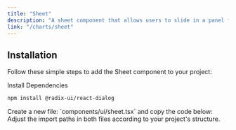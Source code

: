 ```yaml
---
title: "Sheet"
description: "A sheet component that allows users to slide in a panel from the left or right of the screen."
link: "/charts/sheet"
---
```


<ComponentPreview name="sheet-demo" />

## Installation

Follow these simple steps to add the Sheet component to your project:

<Steps>

<Step>
Install Dependencies
</Step>

```bash 
npm install @radix-ui/react-dialog 
```

<Step>
    Create a new file: `components/ui/sheet.tsx` and copy the code below:
</Step>

<CollapsibleSource name="sheet" />

<Step>
    Adjust the import paths in both files according to your project's structure.
</Step>

</Steps>
